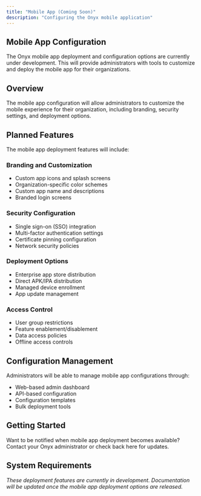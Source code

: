 ```yaml
---
title: "Mobile App (Coming Soon)"
description: "Configuring the Onyx mobile application"
---
```


## Mobile App Configuration

The Onyx mobile app deployment and configuration options are currently under development. This will provide administrators with tools to customize and deploy the mobile app for their organizations.

## Overview

The mobile app configuration will allow administrators to customize the mobile experience for their organization, including branding, security settings, and deployment options.

## Planned Features

The mobile app deployment features will include:

### **Branding and Customization**
- Custom app icons and splash screens
- Organization-specific color schemes
- Custom app name and descriptions
- Branded login screens

### **Security Configuration**
- Single sign-on (SSO) integration
- Multi-factor authentication settings
- Certificate pinning configuration
- Network security policies

### **Deployment Options**
- Enterprise app store distribution
- Direct APK/IPA distribution
- Managed device enrollment
- App update management

### **Access Control**
- User group restrictions
- Feature enablement/disablement
- Data access policies
- Offline access controls

## Configuration Management

Administrators will be able to manage mobile app configurations through:
- Web-based admin dashboard
- API-based configuration
- Configuration templates
- Bulk deployment tools

## Getting Started

Want to be notified when mobile app deployment becomes available? Contact your Onyx administrator or check back here for updates.

## System Requirements

*These deployment features are currently in development. Documentation will be updated once the mobile app deployment options are released.* 